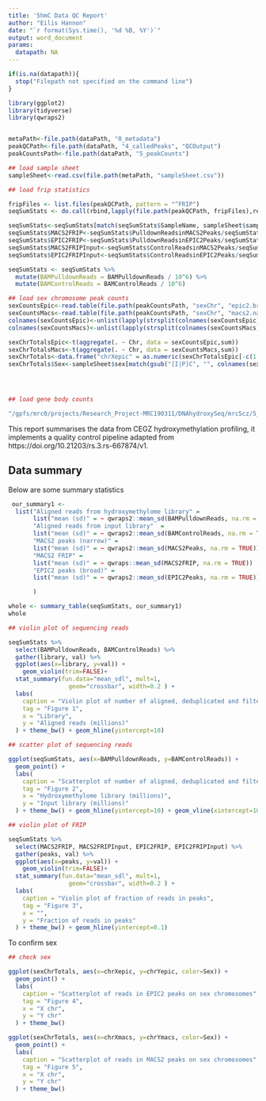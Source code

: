 ---
title: '5hmC Data QC Report'
author: "Eilis Hannon"
date: "`r format(Sys.time(), '%d %B, %Y')`"
output: word_document
params:
  datapath: NA
---

```{r setenv, echo = FALSE, message = FALSE, warning = FALSE,results='hide'}

if(is.na(datapath)){
  stop("Filepath not specified on the command line")
}

library(ggplot2)
library(tidyverse)
library(qwraps2)


metaPath<-file.path(dataPath, "0_metadata")
peakQCPath<-file.path(dataPath, "4_calledPeaks", "QCOutput")
peakCountsPath<-file.path(dataPath, "5_peakCounts")

## load sample sheet
sampleSheet<-read.csv(file.path(metaPath, "sampleSheet.csv"))

## load frip statistics

fripFiles <- list.files(peakQCPath, pattern = "^FRIP")
seqSumStats <- do.call(rbind,lapply(file.path(peakQCPath, fripFiles),read.csv))

seqSumStats<-seqSumStats[match(seqSumStats$SampleName, sampleSheet$sampleID),]
seqSumStats$MACS2FRIP<-seqSumStats$PulldownReadsinMACS2Peaks/seqSumStats$BAMPulldownReads
seqSumStats$EPIC2FRIP<-seqSumStats$PulldownReadsinEPIC2Peaks/seqSumStats$BAMPulldownReads
seqSumStats$MACS2FRIPInput<-seqSumStats$ControlReadsinMACS2Peaks/seqSumStats$BAMPulldownReads
seqSumStats$EPIC2FRIPInput<-seqSumStats$ControlReadsinEPIC2Peaks/seqSumStats$BAMPulldownReads

seqSumStats <- seqSumStats %>% 
  mutate(BAMPulldownReads = BAMPulldownReads / 10^6) %>% 
  mutate(BAMControlReads = BAMControlReads / 10^6)

## load sex chromosome peak counts
sexCountsEpic<-read.table(file.path(peakCountsPath, "sexChr", "epic2.broadPeak"),header = TRUE)
sexCountsMacs<-read.table(file.path(peakCountsPath, "sexChr", "macs2.narrowPeak"),header = TRUE)
colnames(sexCountsEpic)<-unlist(lapply(strsplit(colnames(sexCountsEpic), "_S"), head, n = 1))
colnames(sexCountsMacs)<-unlist(lapply(strsplit(colnames(sexCountsMacs), "_S"), head, n = 1))

sexChrTotalsEpic<-t(aggregate(. ~ Chr, data = sexCountsEpic,sum))
sexChrTotalsMacs<-t(aggregate(. ~ Chr, data = sexCountsMacs,sum))
sexChrTotals<-data.frame("chrXepic" = as.numeric(sexChrTotalsEpic[-c(1:6), 1]), "chrYepic" = as.numeric(sexChrTotalsEpic[-c(1:6), 2]),"chrXmacs" = as.numeric(sexChrTotalsMacs[-c(1:6), 1]), "chrYmacs" = as.numeric(sexChrTotalsMacs[-c(1:6), 2]))
sexChrTotals$Sex<-sampleSheet$sex[match(gsub("[I|P]C", "", colnames(sexCountsEpic)[-c(1:6)]), make.names(sampleSheet$sampleID))]




## load gene body counts

"/gpfs/mrc0/projects/Research_Project-MRC190311/DNAhydroxySeq/mrcScz/5_peakCounts/GENCODE/geneCounts.summary"

```


This report summarises the data from CEGZ hydroxymethylation profiling, it implements a quality control pipeline adapted from https://doi.org/10.21203/rs.3.rs-667874/v1. 

## Data summary

Below are some summary statistics

```{r}
 our_summary1 <-
  list("Aligned reads from hydroxymethylome library" =
       list("mean (sd)" = ~ qwraps2::mean_sd(BAMPulldownReads, na.rm = TRUE)),
       "Aligned reads from input library"  =
       list("mean (sd)" = ~ qwraps2::mean_sd(BAMControlReads, na.rm = TRUE)),
       "MACS2 peaks (narrow)" =
       list("mean (sd)" = ~ qwraps2::mean_sd(MACS2Peaks, na.rm = TRUE)),
       "MACS2 FRIP" = 
       list("mean (sd)" = ~ qwraps::mean_sd(MACS2FRIP, na.rm = TRUE))
       "EPIC2 peaks (broad)" =
       list("mean (sd)" = ~ qwraps2::mean_sd(EPIC2Peaks, na.rm = TRUE)),

       )

whole <- summary_table(seqSumStats, our_summary1)
whole

```

```{r}
## violin plot of sequencing reads

seqSumStats %>% 
  select(BAMPulldownReads, BAMControlReads) %>% 
  gather(library, val) %>% 
  ggplot(aes(x=library, y=val)) + 
    geom_violin(trim=FALSE)+ 
  stat_summary(fun.data="mean_sdl", mult=1, 
                 geom="crossbar", width=0.2 ) +
  labs(
    caption = "Violin plot of number of aligned, deduplicated and filtered reads per sequencing library",
    tag = "Figure 1",
    x = "Library",
    y = "Aligned reads (millions)"
  ) + theme_bw() + geom_hline(yintercept=10)
```


```{r}
## scatter plot of sequencing reads

ggplot(seqSumStats, aes(x=BAMPulldownReads, y=BAMControlReads)) + 
  geom_point() + 
  labs(
    caption = "Scatterplot of number of aligned, deduplicated and filtered reads between matched sequencing libraries from the same sample",
    tag = "Figure 2",
    x = "Hydroxymethylome library (millions)",
    y = "Input library (millions)"
  ) + theme_bw() + geom_hline(yintercept=10) + geom_vline(xintercept=10)


```


```{r}
## violin plot of FRIP

seqSumStats %>% 
  select(MACS2FRIP, MACS2FRIPInput, EPIC2FRIP, EPIC2FRIPInput) %>% 
  gather(peaks, val) %>% 
  ggplot(aes(x=peaks, y=val)) + 
    geom_violin(trim=FALSE)+ 
  stat_summary(fun.data="mean_sdl", mult=1, 
                 geom="crossbar", width=0.2 ) +
  labs(
    caption = "Violin plot of fraction of reads in peaks",
    tag = "Figure 3",
    x = "",
    y = "Fraction of reads in peaks"
  ) + theme_bw() + geom_hline(yintercept=0.1)
```

To confirm sex 

```{r}

## check sex

ggplot(sexChrTotals, aes(x=chrXepic, y=chrYepic, color=Sex)) + 
  geom_point() + 
  labs(
    caption = "Scatterplot of reads in EPIC2 peaks on sex chromosomes",
    tag = "Figure 4",
    x = "X chr",
    y = "Y chr"
  ) + theme_bw() 

ggplot(sexChrTotals, aes(x=chrXmacs, y=chrYmacs, color=Sex)) + 
  geom_point() + 
  labs(
    caption = "Scatterplot of reads in MACS2 peaks on sex chromosomes",
    tag = "Figure 5",
    x = "X chr",
    y = "Y chr"
  ) + theme_bw() 
```

```{r}


```